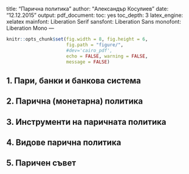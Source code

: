 title: "Парична политика"
author: "Александър Косулиев"
date: "12.12.2015"
output: 
  pdf_document: 
    toc: yes
    toc_depth: 3
    latex_engine: xelatex
mainfont: Liberation Serif
sansfont: Liberation Sans
monofont: Liberation Mono
---

```r
knitr::opts_chunk$set(fig.width = 8, fig.height = 6,
                      fig.path = "figure/",
                      #dev='cairo_pdf',
                      echo = FALSE, warning = FALSE, 
                      message = FALSE)
```

## 1. Пари, банки и банкова система

## 2. Парична (монетарна) политика

## 3. Инструменти на паричната политика

## 4. Видове парична политика

## 5. Паричен съвет

